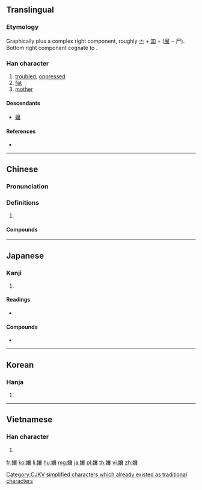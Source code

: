 {{also|嬢|娘}}
==Translingual==
{{ja-forms|[[嬢]]||孃}}

===Etymology===
Graphically {{m|mul|女||woman|sc=Hani}} plus a complex right component, roughly [[亠]] + [[吅]] + ([[展]] &minus; 尸). Bottom right component cognate to {{m|mul|衣||cloth|sc=Hani}}.

===Han character===
{{Han char|rn=38|rad=女|as=17|sn=20|four=40432|canj=VYRV|ids=⿰女襄}}

# [[trouble]]d, [[oppress]]ed
# [[fat]]
# [[mother]]

====Descendants====
* [[嬢]]

====References====
* {{Han ref|kx=0274.070|dkj=06891|dj=0542.240|hdz=21090.140|uh=5B43|ud=23363|bh=C45D|bd=50269}}

----

==Chinese==
{{zh-forms}}

===Pronunciation===
{{zh-pron
|m=niáng
|c=noeng4
|mc=y
|oc=y
|cat=
}}

===Definitions===
{{zh-hanzi}}

# {{rfdef|zh}}

====Compounds====
{{zh-der|孃孃|爺孃|耶孃|舞孃|船孃}}

----

==Japanese==

===Kanji===
{{ja-kanji|grade=|rs=女17}}

# {{defn|lang=ja|sort=女17}}

====Readings====
* {{ja-readings|on=[[じょう]] (jō)|kun=[[むすめ]] (musume)}}

====Compounds====
* {{ja-r|愛孃|あいじょう}}

----

==Korean==

===Hanja===
{{ko-hanja|hangeul=양|rv=yang|mr=yang}}

# {{defn|lang=ko|sort=女17}}

[[Category:CJKV simplified characters which already existed as traditional characters]]

----

==Vietnamese==

===Han character===
{{vi-hantu|[[nương]]|rs=女17}}

# {{defn|lang=vi|sort=女17}}

[[fr:孃]]
[[ko:孃]]
[[li:孃]]
[[hu:孃]]
[[mg:孃]]
[[ja:孃]]
[[pl:孃]]
[[th:孃]]
[[vi:孃]]
[[zh:孃]]